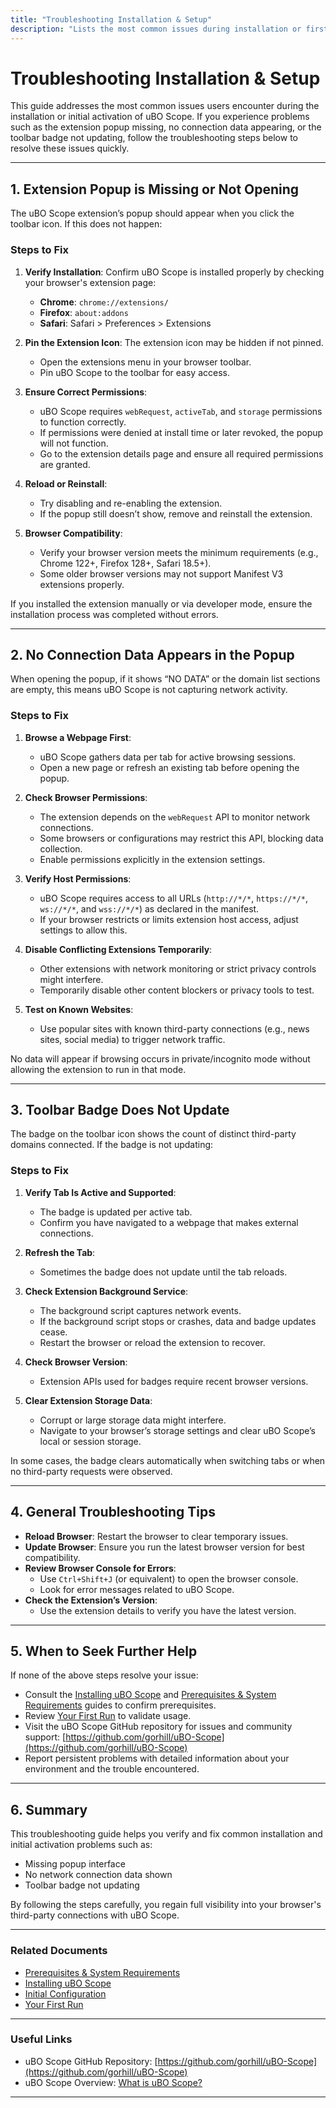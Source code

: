 ```yaml
---
title: "Troubleshooting Installation & Setup"
description: "Lists the most common issues during installation or first activation: missing popup, no connection data, badge not updating. Offers solutions and points to next steps or contact for persistent problems."
---
```


# Troubleshooting Installation & Setup

This guide addresses the most common issues users encounter during the installation or initial activation of uBO Scope. If you experience problems such as the extension popup missing, no connection data appearing, or the toolbar badge not updating, follow the troubleshooting steps below to resolve these issues quickly.

---

## 1. Extension Popup is Missing or Not Opening

The uBO Scope extension’s popup should appear when you click the toolbar icon. If this does not happen:

### Steps to Fix

1. **Verify Installation**: Confirm uBO Scope is installed properly by checking your browser's extension page:
   - **Chrome**: `chrome://extensions/`
   - **Firefox**: `about:addons`
   - **Safari**: Safari > Preferences > Extensions

2. **Pin the Extension Icon**: The extension icon may be hidden if not pinned.
   - Open the extensions menu in your browser toolbar.
   - Pin uBO Scope to the toolbar for easy access.

3. **Ensure Correct Permissions**:
   - uBO Scope requires `webRequest`, `activeTab`, and `storage` permissions to function correctly.
   - If permissions were denied at install time or later revoked, the popup will not function.
   - Go to the extension details page and ensure all required permissions are granted.

4. **Reload or Reinstall**:
   - Try disabling and re-enabling the extension.
   - If the popup still doesn’t show, remove and reinstall the extension.

5. **Browser Compatibility**:
   - Verify your browser version meets the minimum requirements (e.g., Chrome 122+, Firefox 128+, Safari 18.5+).
   - Some older browser versions may not support Manifest V3 extensions properly.

<Note>
If you installed the extension manually or via developer mode, ensure the installation process was completed without errors.
</Note>

---

## 2. No Connection Data Appears in the Popup

When opening the popup, if it shows “NO DATA” or the domain list sections are empty, this means uBO Scope is not capturing network activity.

### Steps to Fix

1. **Browse a Webpage First**:
   - uBO Scope gathers data per tab for active browsing sessions.
   - Open a new page or refresh an existing tab before opening the popup.

2. **Check Browser Permissions**:
   - The extension depends on the `webRequest` API to monitor network connections.
   - Some browsers or configurations may restrict this API, blocking data collection.
   - Enable permissions explicitly in the extension settings.

3. **Verify Host Permissions**:
   - uBO Scope requires access to all URLs (`http://*/*`, `https://*/*`, `ws://*/*`, and `wss://*/*`) as declared in the manifest.
   - If your browser restricts or limits extension host access, adjust settings to allow this.

4. **Disable Conflicting Extensions Temporarily**:
   - Other extensions with network monitoring or strict privacy controls might interfere.
   - Temporarily disable other content blockers or privacy tools to test.

5. **Test on Known Websites**:
   - Use popular sites with known third-party connections (e.g., news sites, social media) to trigger network traffic.

<Warning>
No data will appear if browsing occurs in private/incognito mode without allowing the extension to run in that mode.
</Warning>

---

## 3. Toolbar Badge Does Not Update

The badge on the toolbar icon shows the count of distinct third-party domains connected. If the badge is not updating:

### Steps to Fix

1. **Verify Tab Is Active and Supported**:
   - The badge is updated per active tab.
   - Confirm you have navigated to a webpage that makes external connections.

2. **Refresh the Tab**:
   - Sometimes the badge does not update until the tab reloads.

3. **Check Extension Background Service**:
   - The background script captures network events.
   - If the background script stops or crashes, data and badge updates cease.
   - Restart the browser or reload the extension to recover.

4. **Check Browser Version**:
   - Extension APIs used for badges require recent browser versions.

5. **Clear Extension Storage Data**:
   - Corrupt or large storage data might interfere.
   - Navigate to your browser’s storage settings and clear uBO Scope’s local or session storage.

<Info>
In some cases, the badge clears automatically when switching tabs or when no third-party requests were observed.
</Info>

---

## 4. General Troubleshooting Tips

- **Reload Browser**: Restart the browser to clear temporary issues.
- **Update Browser**: Ensure you run the latest browser version for best compatibility.
- **Review Browser Console for Errors**:
  - Use `Ctrl+Shift+J` (or equivalent) to open the browser console.
  - Look for error messages related to uBO Scope.
- **Check the Extension’s Version**:
  - Use the extension details to verify you have the latest version.

---

## 5. When to Seek Further Help

If none of the above steps resolve your issue:

- Consult the [Installing uBO Scope](https://github.com/gorhill/uBO-Scope#installation) and [Prerequisites & System Requirements](../installation-setup/prerequisites-system-requirements) guides to confirm prerequisites.
- Review [Your First Run](../first-use-validation/your-first-run) to validate usage.
- Visit the uBO Scope GitHub repository for issues and community support: [https://github.com/gorhill/uBO-Scope](https://github.com/gorhill/uBO-Scope)
- Report persistent problems with detailed information about your environment and the trouble encountered.

---

## 6. Summary

This troubleshooting guide helps you verify and fix common installation and initial activation problems such as:

- Missing popup interface
- No network connection data shown
- Toolbar badge not updating

By following the steps carefully, you regain full visibility into your browser's third-party connections with uBO Scope.

---

### Related Documents

- [Prerequisites & System Requirements](../installation-setup/prerequisites-system-requirements)
- [Installing uBO Scope](../installation-setup/installing-ubo-scope)
- [Initial Configuration](../installation-setup/initial-configuration)
- [Your First Run](../first-use-validation/your-first-run)

---

### Useful Links

- uBO Scope GitHub Repository: [https://github.com/gorhill/uBO-Scope](https://github.com/gorhill/uBO-Scope)
- uBO Scope Overview: [What is uBO Scope?](../../overview/introduction-value/what-is-ubo-scope)

---